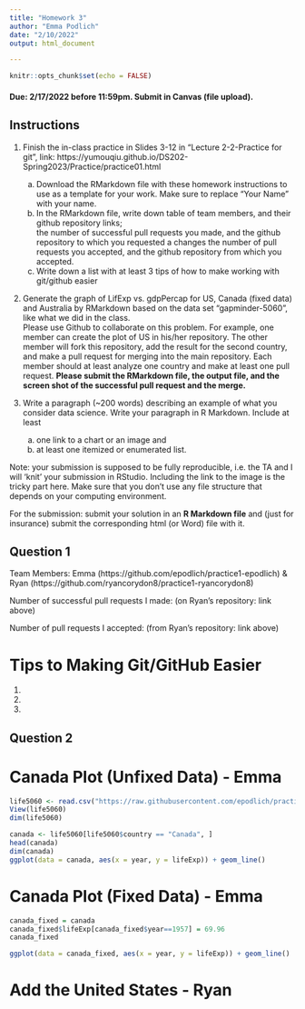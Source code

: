 ```yaml
---
title: "Homework 3"
author: "Emma Podlich"
date: "2/10/2022"
output: html_document

---
```


```r
knitr::opts_chunk$set(echo = FALSE)
```

#### Due: 2/17/2022 before 11:59pm. Submit in Canvas (file upload).

## Instructions

1. Finish the in-class practice in Slides 3-12 in "Lecture 2-2-Practice for git", link: https://yumouqiu.github.io/DS202-Spring2023/Practice/practice01.html  
    a. Download the RMarkdown file with these homework instructions to use as a template for your work. Make sure to replace "Your Name" with your name.  
    b. In the RMarkdown file, write down table of team members, and their github repository links;   
the number of successful pull requests you made, and the github repository to which you requested a changes
the number of pull requests you accepted, and the github repository from which you accepted.  
    c. Write down a list with at least 3 tips of how to make working with git/github easier  

2. Generate the graph of LifExp vs. gdpPercap for US, Canada (fixed data) and Australia by RMarkdown based on the data set "gapminder-5060", like what we did in the class.  
Please use Github to collaborate on this problem. For example, one member can create the plot of US in his/her repository. The other member will fork this repository, add the result for the second country, and make a pull request for merging into the main repository. Each member should at least analyze one country and make at least one pull request. **Please submit the RMarkdown file, the output file, and the screen shot of the successful pull request and the merge.**

3. Write a paragraph (~200 words) describing an example of what you consider data science. Write your paragraph in R Markdown. Include at least 
    a. one link to a chart or an image and 
    b. at least one itemized or enumerated list.
    

Note: your submission is supposed to be fully reproducible, i.e. the TA and I will 'knit' your submission in RStudio. Including the link to the image is the tricky part here. Make sure that you don't use any file structure that depends on your computing environment.


For the submission: submit your solution in an **R Markdown file** and (just for insurance) submit the corresponding html (or Word) file with it. 

## Question 1
Team Members: Emma (https://github.com/epodlich/practice1-epodlich) & Ryan (https://github.com/ryancorydon8/practice1-ryancorydon8)

Number of successful pull requests I made: (on Ryan's repository: link above)

Number of pull requests I accepted: (from Ryan's repository: link above)

# Tips to Making Git/GitHub Easier

1.

2.

3.

## Question 2

# Canada Plot (Unfixed Data) - Emma

```r

life5060 <- read.csv("https://raw.githubusercontent.com/epodlich/practice1-epodlich/main/gapminder-5060.csv")
View(life5060)
dim(life5060)

canada <- life5060[life5060$country == "Canada", ]
head(canada)
dim(canada)
ggplot(data = canada, aes(x = year, y = lifeExp)) + geom_line()

```
# Canada Plot (Fixed Data) - Emma

```r
canada_fixed = canada
canada_fixed$lifeExp[canada_fixed$year==1957] = 69.96
canada_fixed

ggplot(data = canada_fixed, aes(x = year, y = lifeExp)) + geom_line()
```

# Add the United States - Ryan

```r

```

